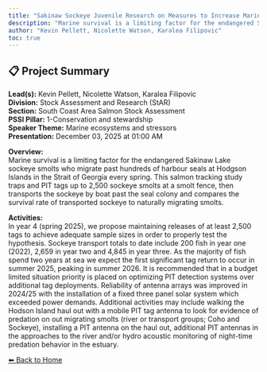 ```yaml
---
title: "Sakinaw Sockeye Juvenile Research on Measures to Increase Marine Survival"
description: "Marine survival is a limiting factor for the endangered Sakinaw Lake sockeye smolts who migrate past hundreds of harbour seals at Hodgson Islands in the Strait of Georgia every spring. This salmon tracking study traps and PIT tags up to 2,500 sockeye smolts at a smolt fence, then transports the sockeye by boat past the seal colony and compares the survival rate of transported sockeye to naturally migrating smolts."
author: "Kevin Pellett, Nicolette Watson, Karalea Filipovic"
toc: true
---
```


## 📋 Project Summary

**Lead(s):** Kevin Pellett, Nicolette Watson, Karalea Filipovic  
**Division:** Stock Assessment and Research (StAR)  
**Section:** South Coast Area Salmon Stock Assessment  
**PSSI Pillar:** 1-Conservation and stewardship  
**Speaker Theme:** Marine ecosystems and stressors  
**Presentation:** December 03, 2025 at 01:00 AM  

**Overview:**  
Marine survival is a limiting factor for the endangered Sakinaw Lake sockeye smolts who migrate past hundreds of harbour seals at Hodgson Islands in the Strait of Georgia every spring. This salmon tracking study traps and PIT tags up to 2,500 sockeye smolts at a smolt fence, then transports the sockeye by boat past the seal colony and compares the survival rate of transported sockeye to naturally migrating smolts.   

**Activities:**  
In year 4 (spring 2025), we propose maintaining releases of at least 2,500 tags to achieve adequate sample sizes in order to properly test the hypothesis.  Sockeye transport totals to date include 200 fish in year one (2022), 2,659 in year two and 4,845 in year three.  As the majority of fish spend two years at sea we expect the first significant tag return to occur in summer 2025, peaking in summer 2026.  It is recommended that in a budget limited situation priority is placed on optimizing PIT detection systems over additional tag deployments.  Reliability of antenna arrays was improved in 2024/25 with the installation of a fixed three panel solar system which exceeded power demands.  Additional activities may include walking the Hodson Island haul out with a mobile PIT tag antenna to look for evidence of predation on out migrating smolts (river or transport groups; Coho and Sockeye), installing a PIT antenna on the haul out, additional PIT antennas in the approaches to the river and/or hydro acoustic monitoring of night-time predation behavior in the estuary.

[⬅ Back to Home](../index.qmd)
